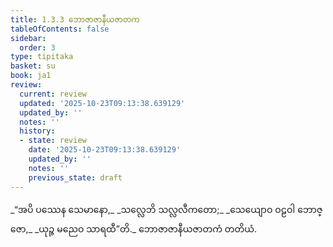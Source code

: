 ```yaml
---
title: 1.3.3 ဘောဇာဇာနီယဇာတက
tableOfContents: false
sidebar:
  order: 3
type: tipitaka
basket: su
book: ja1
review:
  current: review
  updated: '2025-10-23T09:13:38.639129'
  updated_by: ''
  notes: ''
  history:
  - state: review
    date: '2025-10-23T09:13:38.639129'
    updated_by: ''
    notes: ''
    previous_state: draft
---
```



<ReviewStatus review={frontmatter.review} showDetails={true} />

<HypothesisAnnotation frontmatter={frontmatter} />

<DynamicBreadcrumb />

<Division number="23" book="ja1" e="ch" v="22" p="6">

<Paragraph number="50" type="verses" book="ja1">
_“အပိ ပဿေန သေမာနော,_  
_သလ္လေဘိ သလ္လလီကတော;_  
_သေယျောဝ ဝဠဝါ ဘောဇ္ဇော,_  
_ယုဉ္ဇ မညေဝ သာရထီ”တိ._  


</Paragraph>
</Division>

<Paragraph number="51" type="center" book="ja1">
ဘောဇာဇာနီယဇာတကံ တတိယံ.
</Paragraph>